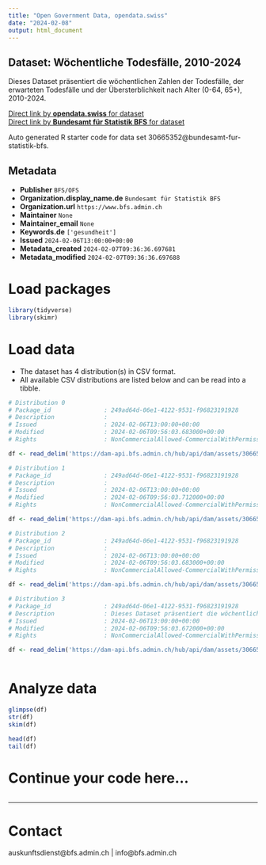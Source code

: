 ```yaml
---
title: "Open Government Data, opendata.swiss"
date: "2024-02-08"
output: html_document
---
```


## Dataset: Wöchentliche Todesfälle, 2010-2024

Dieses Dataset präsentiert die wöchentlichen Zahlen der Todesfälle, der erwarteten Todesfälle und der Übersterblichkeit nach Alter (0-64, 65+), 2010-2024.

[Direct link by **opendata.swiss** for dataset](https://opendata.swiss/de/dataset/wochentliche-todesfalle-2010-20241)<br>
[Direct link by **Bundesamt für Statistik BFS** for dataset](https://www.bfs.admin.ch/asset/de/ts-d-14.03.04.03-wr)

Auto generated R starter code for data set 30665352@bundesamt-fur-statistik-bfs.

## Metadata

- **Publisher** `BFS/OFS`
- **Organization.display_name.de** `Bundesamt für Statistik BFS`
- **Organization.url** `https://www.bfs.admin.ch`
- **Maintainer** `None`
- **Maintainer_email** `None`
- **Keywords.de** `['gesundheit']`
- **Issued** `2024-02-06T13:00:00+00:00`
- **Metadata_created** `2024-02-07T09:36:36.697681`
- **Metadata_modified** `2024-02-07T09:36:36.697688`


# Load packages

```r

library(tidyverse)
library(skimr)

```

# Load data

-   The dataset has 4 distribution(s) in CSV format.
-   All available CSV distributions are listed below and can be read into a tibble.

```r

# Distribution 0
# Package_id               : 249ad64d-06e1-4122-9531-f96823191928
# Description              : 
# Issued                   : 2024-02-06T13:00:00+00:00
# Modified                 : 2024-02-06T09:56:03.683000+00:00
# Rights                   : NonCommercialAllowed-CommercialWithPermission-ReferenceRequired

df <- read_delim('https://dam-api.bfs.admin.ch/hub/api/dam/assets/30665370/master')

# Distribution 1
# Package_id               : 249ad64d-06e1-4122-9531-f96823191928
# Description              : 
# Issued                   : 2024-02-06T13:00:00+00:00
# Modified                 : 2024-02-06T09:56:03.712000+00:00
# Rights                   : NonCommercialAllowed-CommercialWithPermission-ReferenceRequired

df <- read_delim('https://dam-api.bfs.admin.ch/hub/api/dam/assets/30665379/master')

# Distribution 2
# Package_id               : 249ad64d-06e1-4122-9531-f96823191928
# Description              : 
# Issued                   : 2024-02-06T13:00:00+00:00
# Modified                 : 2024-02-06T09:56:03.683000+00:00
# Rights                   : NonCommercialAllowed-CommercialWithPermission-ReferenceRequired

df <- read_delim('https://dam-api.bfs.admin.ch/hub/api/dam/assets/30665364/master')

# Distribution 3
# Package_id               : 249ad64d-06e1-4122-9531-f96823191928
# Description              : Dieses Dataset präsentiert die wöchentlichen Zahlen der Todesfälle, der erwarteten Todesfälle und der Übersterblichkeit nach Alter (0-64, 65+), 2010-2024.
# Issued                   : 2024-02-06T13:00:00+00:00
# Modified                 : 2024-02-06T09:56:03.672000+00:00
# Rights                   : NonCommercialAllowed-CommercialWithPermission-ReferenceRequired

df <- read_delim('https://dam-api.bfs.admin.ch/hub/api/dam/assets/30665374/master')



```

# Analyze data

```r

glimpse(df)
str(df)
skim(df)

head(df)
tail(df)

```

# Continue your code here...

```r

```

------------------------------------------------------------------------

# Contact

auskunftsdienst@bfs.admin.ch | info@bfs.admin.ch
